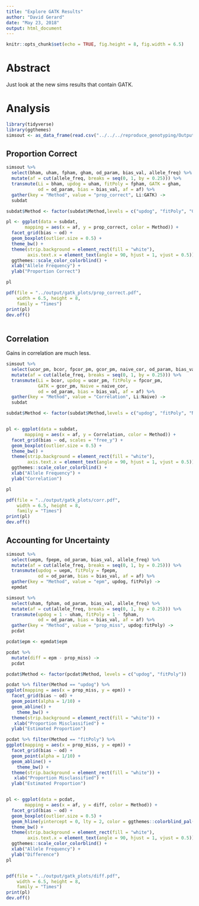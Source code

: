 ```yaml
---
title: "Explore GATK Results"
author: "David Gerard"
date: "May 23, 2018"
output: html_document
---
```


```r
knitr::opts_chunk$set(echo = TRUE, fig.height = 8, fig.width = 6.5)
```

# Abstract

Just look at the new sims results that contain GATK.

# Analysis

```r
library(tidyverse)
library(ggthemes)
simsout <- as_data_frame(read.csv("../../../reproduce_genotyping/Output/sims_out/sims_out.csv"))
```


## Proportion Correct

```r
simsout %>%
  select(bham, uham, fpham, gham, od_param, bias_val, allele_freq) %>%
  mutate(af = cut(allele_freq, breaks = seq(0, 1, by = 0.25))) %>%
  transmute(Li = bham, updog = uham, fitPoly = fpham, GATK = gham,
            od = od_param, bias = bias_val, af = af) %>%
  gather(key = "Method", value = "prop_correct", Li:GATK) ->
  subdat

subdat$Method <- factor(subdat$Method,levels = c("updog", "fitPoly", "GATK", "Li"))

pl <- ggplot(data = subdat, 
       mapping = aes(x = af, y = prop_correct, color = Method)) +
  facet_grid(bias ~ od) +
  geom_boxplot(outlier.size = 0.5) +
  theme_bw() +
  theme(strip.background = element_rect(fill = "white"),
        axis.text.x = element_text(angle = 90, hjust = 1, vjust = 0.5)) +
  ggthemes::scale_color_colorblind() +
  xlab("Allele Frequency") +
  ylab("Proportion Correct")

pl

pdf(file = "../output/gatk_plots/prop_correct.pdf", 
    width = 6.5, height = 8, 
    family = "Times")
print(pl)
dev.off()
         
```


## Correlation

Gains in correlation are much less.

```r
simsout %>%
  select(ucor_pm, bcor, fpcor_pm, gcor_pm, naive_cor, od_param, bias_val, allele_freq) %>%
  mutate(af = cut(allele_freq, breaks = seq(0, 1, by = 0.25))) %>%
  transmute(Li = bcor, updog = ucor_pm, fitPoly = fpcor_pm, 
            GATK = gcor_pm, Naive = naive_cor,
            od = od_param, bias = bias_val, af = af) %>%
  gather(key = "Method", value = "Correlation", Li:Naive) ->
  subdat

subdat$Method <- factor(subdat$Method,levels = c("updog", "fitPoly", "Naive", "GATK", "Li"))


pl <- ggplot(data = subdat, 
       mapping = aes(x = af, y = Correlation, color = Method)) +
  facet_grid(bias ~ od, scales = "free_y") +
  geom_boxplot(outlier.size = 0.5) +
  theme_bw() +
  theme(strip.background = element_rect(fill = "white"),
        axis.text.x = element_text(angle = 90, hjust = 1, vjust = 0.5)) +
  ggthemes::scale_color_colorblind() +
  xlab("Allele Frequency") +
  ylab("Correlation")

pl

pdf(file = "../output/gatk_plots/corr.pdf", 
    width = 6.5, height = 8, 
    family = "Times")
print(pl)
dev.off()

```

## Accounting for Uncertainty

```r
simsout %>%
  select(uepm, fpepm, od_param, bias_val, allele_freq) %>%
  mutate(af = cut(allele_freq, breaks = seq(0, 1, by = 0.25))) %>%
  transmute(updog = uepm, fitPoly = fpepm, 
            od = od_param, bias = bias_val, af = af) %>%
  gather(key = "Method", value = "epm", updog, fitPoly) ->
  epmdat

simsout %>%
  select(uham, fpham, od_param, bias_val, allele_freq) %>%
  mutate(af = cut(allele_freq, breaks = seq(0, 1, by = 0.25))) %>%
  transmute(updog = 1 - uham, fitPoly = 1 - fpham, 
            od = od_param, bias = bias_val, af = af) %>%
  gather(key = "Method", value = "prop_miss", updog:fitPoly) ->
  pcdat

pcdat$epm <- epmdat$epm

pcdat %>%
  mutate(diff = epm - prop_miss) ->
  pcdat

pcdat$Method <- factor(pcdat$Method, levels = c("updog", "fitPoly"))

pcdat %>% filter(Method == "updog") %>%
ggplot(mapping = aes(x = prop_miss, y = epm)) +
  facet_grid(bias ~ od) +
  geom_point(alpha = 1/10) +
  geom_abline() +
    theme_bw() +
  theme(strip.background = element_rect(fill = "white")) +
   xlab("Proportion Misclassified") +
  ylab("Estimated Proportion")

pcdat %>% filter(Method == "fitPoly") %>%
ggplot(mapping = aes(x = prop_miss, y = epm)) +
  facet_grid(bias ~ od) +
  geom_point(alpha = 1/10) +
  geom_abline() +
    theme_bw() +
  theme(strip.background = element_rect(fill = "white")) +
   xlab("Proportion Misclassified") +
  ylab("Estimated Proportion")


pl <- ggplot(data = pcdat, 
       mapping = aes(x = af, y = diff, color = Method)) +
  facet_grid(bias ~ od) +
  geom_boxplot(outlier.size = 0.5) +
  geom_hline(yintercept = 0, lty = 2, color = ggthemes::colorblind_pal()(3)[3]) +
  theme_bw() +
  theme(strip.background = element_rect(fill = "white"),
        axis.text.x = element_text(angle = 90, hjust = 1, vjust = 0.5)) +
  ggthemes::scale_color_colorblind() +
  xlab("Allele Frequency") +
  ylab("Difference")
pl


pdf(file = "../output/gatk_plots/diff.pdf", 
    width = 6.5, height = 8, 
    family = "Times")
print(pl)
dev.off()
```

